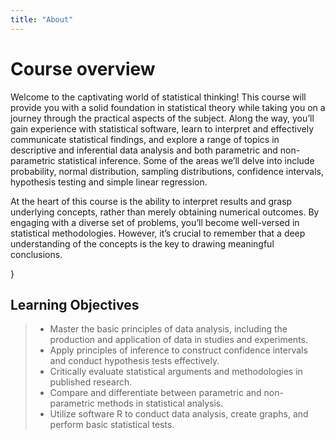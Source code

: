 ```yaml
---
title: "About"
---
```


# Course overview

Welcome to the captivating world of statistical thinking! This course will provide you with a solid foundation in statistical theory while taking you on a journey through the practical aspects of the subject. Along the way, you’ll gain experience with statistical software, learn to interpret and effectively communicate statistical findings, and explore a range of topics in descriptive and inferential data analysis and both parametric and non-parametric statistical inference. Some of the areas we’ll delve into include probability, normal distribution, sampling distributions, confidence intervals, hypothesis testing and simple linear regression. 

At the heart of this course is the ability to interpret results and grasp underlying concepts, rather than merely obtaining numerical outcomes. By engaging with a diverse set of problems, you’ll become well-versed in statistical methodologies. However, it’s crucial to remember that a deep understanding of the concepts is the key to drawing meaningful conclusions.

}


## Learning Objectives

<blockquote>

- Master the basic principles of data analysis, including the production and application of data in studies and experiments.
- Apply principles of inference to construct confidence intervals and conduct hypothesis tests effectively.
- Critically evaluate statistical arguments and methodologies in published research.
- Compare and differentiate between parametric and non-parametric methods in statistical analysis.
-  Utilize software R to conduct data analysis, create graphs, and perform basic statistical tests.


</blockquote>
